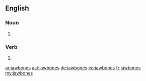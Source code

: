 ==English==

===Noun===
{{head|en|plural}}

# {{plural of|jawbone|lang=en}}

===Verb===
{{head|en|verb form}}

# {{en-third-person singular of|jawbone}}

[[ar:jawbones]]
[[ast:jawbones]]
[[de:jawbones]]
[[eo:jawbones]]
[[fr:jawbones]]
[[my:jawbones]]